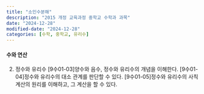 ```yaml
---
title: "소인수분해"
description: "2015 개정 교육과정 중학교 수학과 과목"
date: "2024-12-28"
modified-date: "2024-12-28"
categories: [수학, 중학교, 유리수]
---
```

#### 수와 연산
2. 정수와 유리수
[9수01-03]양수와 음수, 정수와 유리수의 개념을 이해한다.
[9수01-04]정수와 유리수의 대소 관계를 판단할 수 있다.
[9수01-05]정수와 유리수의 사칙계산의 원리를 이해하고, 그 계산을 할 수 있다.


